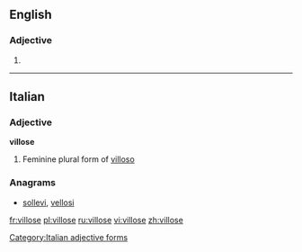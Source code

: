 ==English==

===Adjective===
{{en-adj}}

# {{alternative spelling of|villous}}

----

==Italian==

===Adjective===
'''villose''' {{f}}

# Feminine plural form of [[villoso]]

===Anagrams===
* [[sollevi#Italian|sollevi]], [[vellosi#Italian|vellosi]]
[[Category:Italian adjective forms]]

[[fr:villose]]
[[pl:villose]]
[[ru:villose]]
[[vi:villose]]
[[zh:villose]]